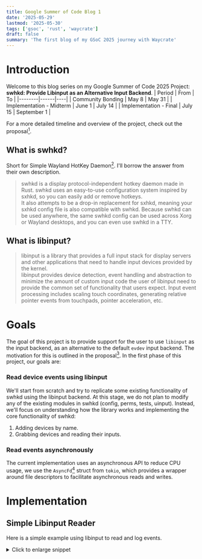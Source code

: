 ```yaml
---
title: Google Summer of Code Blog 1
date: '2025-05-29'
lastmod: '2025-05-30'
tags: ['gsoc', 'rust', 'waycrate']
draft: false
summary: 'The first blog of my GSoC 2025 journey with Waycrate'
---
```


# Introduction

Welcome to this blog series on my Google Summer of Code 2025 Project: **swhkd: Provide
Libinput as an Alternative Input Backend**.
| Period | From | To |
|--------|------|----|
| Community Bonding  | May 8 | May 31 |
| Implementation - Midterm | June 1 | July 14 |
| Implementation - Final | July 15 | September 1 |

For a more detailed timeline and overview of the project, check out the proposal[^proposal].

[^proposal]: Proposal: https://docs.google.com/document/d/1v5R0VWxwPxz11hho753VfebKN5VCLLPzO0TisAqDy-I/edit?usp=sharing

## What is swhkd?
Short for Simple Wayland HotKey Daemon[^swhkd]. I'll borrow the answer from their own description.

> swhkd is a display protocol-independent hotkey daemon made in Rust. swhkd uses an easy-to-use configuration
> system inspired by sxhkd, so you can easily add or remove hotkeys.  
> It also attempts to be a drop-in replacement for sxhkd, meaning your sxhkd config file is also compatible with
> swhkd. Because swhkd can be used anywhere, the same swhkd config can be used across Xorg or Wayland desktops,
> and you can even use swhkd in a TTY.

[^swhkd]: swhkd: https://git.sr.ht/~shinyzenith/swhkd#swhkd

## What is libinput?
> libinput is a library that provides a full input stack for display servers and other applications that need
> to handle input devices provided by the kernel.  
> libinput provides device detection, event handling and abstraction to minimize the amount of custom input
> code the user of libinput need to provide the common set of functionality that users expect. Input event
> processing includes scaling touch coordinates, generating relative pointer events from touchpads, pointer acceleration, etc.

# Goals
The goal of this project is to provide support for the user to use `libinput` as the input backend,
as an alternative to the default `evdev` input backend. The motivation for this is outlined in the
proposal[^proposal]. In the first phase of this project, our goals are:

### Read device events using libinput
We'll start from scratch and try to replicate some existing functionality of swhkd using
the libinput backend. At this stage, we do not plan to modify any of the existing modules
in swhkd (config, perms, tests, uinput). Instead, we'll focus on understanding how the
library works and implementing the core functionality of swhkd:
1. Adding devices by name.
2. Grabbing devices and reading their inputs.

### Read events asynchronously
The current implementation uses an asynchronous API to reduce CPU usage, we use the
`AsyncFd`[^asyncfd] struct from `tokio`, which provides a wrapper around file descriptors to
facilitate asynchronous reads and writes.

[^asyncfd]: AsyncFD: https://docs.rs/tokio/latest/tokio/io/unix/struct.AsyncFd.html

# Implementation

## Simple Libinput Reader
Here is a simple example using libinput to read and log events.

<details>
<summary>Click to enlarge snippet</summary>
```rust
use input::{Libinput, LibinputInterface};
use std::fs::{File, OpenOptions};
use std::os::unix::{fs::OpenOptionsExt, io::OwnedFd};
use std::path::Path;

extern crate libc;
use libc::{O_RDONLY, O_RDWR, O_WRONLY};

struct Interface;

impl LibinputInterface for Interface {
    fn open_restricted(&mut self, path: &Path, flags: i32) -> Result<OwnedFd, i32> {
        OpenOptions::new()
            .custom_flags(flags)
            .read((flags & O_RDONLY != 0) | (flags & O_RDWR != 0))
            .write((flags & O_WRONLY != 0) | (flags & O_RDWR != 0))
            .open(path)
            .map(|file| file.into())
            .map_err(|err| err.raw_os_error().unwrap())
    }
    fn close_restricted(&mut self, fd: OwnedFd) {
        unsafe {
            File::from(fd);
        }
    }
}

fn main() {
    let mut input = Libinput::new_with_udev(Interface);
    input.udev_assign_seat("seat0").unwrap();
    loop {
        input.dispatch().unwrap();
        for event in &mut input {
            println!("Got event: {:?}", event);
        }
    }
}
```
</details>

We first define a struct named `Interface` which implements the `LibinputInterface` trait 
(required by libinput) to handle opening/closing device files with the appropriate permissions.  
This custom interface is used to initialize libinput with the udev backend. The udev backend
auto-detects input devices tied to "seat0" (the default user session seat on Linux).
The event loop then continuously listens for input events and prints them.

Let's gradually transform this boilerplate to a hotkey daemon. This will involve several
experiments and design decisions. Let's walk through some of them.

## Libinput Context
In the above example we use libinput with udev, which automatically adds and removes devices when
the binary is run, or when a device is connected or disconnected. This is handled internally by udev.
```rust
let mut input = Libinput::new_with_udev(Interface);
input.udev_assign_seat("seat0").unwrap();
```
We could instead create a libinput context that requires the caller to manually add or remove devices
by specifiying their paths.
```rust
let mut input = Libinput::new_from_path(Interface);
let dev = input.path_add_device("/dev/input/event20").unwrap();
// use device
input.path_remove_device(device);
```

This approach aligns more closely with the structure of the current _swhkd_ and would likely make
future integration smoother, but that involves writing a bunch of additional code using the `udev`
library to manually replicate what libinput already does for us.  
So let's leave that problem to _post midterm-review_ me. :)

## _Grab_ that device!
While writing a hotkey daemon, we want to grab _all_ events coming from a device for ourselves,
and check whether the sequence of keys entered constitutes a hotkey. If it does, we execute the
associated operation. If it doesn't we allow the events to pass through to be handled by the window
manager/application.  
Linux lets us do this using the `ioctl` operation `EVIOCGRAB`, which is defined for `evdev` devices.
This lets the caller read events exclusively from this device. So we set the bit while opening
the device, and unset it while closing it.

<details>
<summary>Click to enlarge snippet</summary>
```rust
use nix::ioctl_write_int;
ioctl_write_int!(eviocgrab, b'E', 0x90);

fn grab(fd: i32) -> std::io::Result<()> {
    unsafe {
        eviocgrab(fd, 1)?;
    }
    Ok(())
}

fn ungrab(fd: i32) -> std::io::Result<()> {
    unsafe {
        eviocgrab(fd, 0)?;
    }
    Ok(())
}

impl LibinputInterface for Interface {
    fn open_restricted(&mut self, path: &Path, flags: i32) -> Result<OwnedFd, i32> {
            // unchanged till here
            .map(|file| {
                grab(file.as_raw_fd()).expect("Could not grab fd");
                file.into()
            })
    }

    fn close_restricted(&mut self, fd: std::os::unix::io::OwnedFd) {
        ungrab(fd.as_raw_fd()).expect("Could not ungrab fd");
        drop(File::from(fd));
    }
}
```
</details>

## Do NOT grab that device!
But wait! If we grab all input devices for ourselves and then just print the events out, how
do we then use our machine? *Spoiler:* we can't. In the initial phases of implementation, there
were many instances where I had to restart the machine because I couldn't `Ctrl+C` the executable.
This would've been fine if we had implemented event passthrough; but as that's a task for _future me_,
let's find a way to get around this for the time being.  
Swhkd takes a devices argument from the user; we implement this _temporarily_ by reading the device
names from `devices.txt`, which contains a list of newline separated device names.  
How do we find the device name from the path? A rather simple way is to:
1. Take the path of the device, e.g: `/dev/input/event20`.
2. Read the contents of the file at the equivalent path: `/sys/class/input/event20/device/name`
<details>
<summary>Click to enlarge snippet</summary>
```rust
fn name_from_path(path: &Path) -> std::io::Result<String> {
    // ...
}

fn get_devices_from_file(path: &Path) -> std::io::Result<HashSet<String>> {
    // ...
}

struct Interface {
    devices: HashSet<String>,
}

impl Interface {
    pub fn new(path: &Path) -> std::io::Result<Self> {
        Ok(Self { devices: get_devices_from_file(path)? })
    }
}

impl LibinputInterface for Interface {
    fn open_restricted(&mut self, path: &std::path::Path, flags: i32,) -> Result<OwnedFd, i32> {
        let name = match name_from_path(path).unwrap();
        if !self.devices.contains(&name) {
            Err(-414)
        } else {
            OpenOptions::new()
            // ...
        }
    }
}


fn main() -> std::io::Result<()> {
    let interface = Interface::new(Path::new("./devices.txt"))?;
    let mut input = Libinput::new_with_udev(interface);
    // ...
}
```
</details>

## To poll, or not to poll
Our current, rather simple implementation uses a loop to keep polling libinput and log events.
It runs as fast as the CPU allows; pulling up `htop` will show that it takes over a CPU
core and stays at a 100% usage, especially when the machine is idle. This is not ideal for a hotkey
daemon that should be running in the background. Ideally, we would sit in idle and wait till an event
is queued up, only then would be process the event, running for a few milliseconds per event.  
To achieve this, we open the files in non-blocking mode. This is done by setting the `O_NONBLOCK`
flag during the `open()` syscall. In this mode, if we attempt to read from a file and it's not ready,
instead of blocking until data becomes available, the call return immediately with a `EWOULDBLOCK`
error.  
This feature of the kernel is very handy, for the uninitiated, check out the man pages for `select`,
`poll` and `epoll`. There are also several blogs and resources[^notes] on the internet to learn more
about how this is used in practice.  

[^notes]: Chapter 6. I/O Multiplexing: The select and poll Functions: https://notes.shichao.io/unp/ch6/

Libinput opens devices in non-blocking mode by default, allowing us to take advantage of it. We 
pair it with Tokio's AsyncFd[^asyncfd], 
which is easy since the Libinput struct already implements the trait that `AsyncFD` requires 
(`std::os::fd::AsRawFd`).

> AsyncFD associates an IO object backed by a Unix file descriptor with the tokio reactor, allowing 
> for readiness to be polled. The file descriptor must be of a type that can be used with the OS 
> polling facilities (ie, poll, epoll, kqueue, etc), ... and the
> file descriptor must have the nonblocking mode set to true.

<details>
<summary>Click to enlarge snippet</summary>
```rust
use tokio::io::unix::AsyncFd;

#[tokio::main]
async fn main() -> std::io::Result<()> {
    let interface = Interface::new(Path::new("./devices.txt"))?;
    let mut input = Libinput::new_with_udev(interface);
    input.udev_assign_seat("seat0").unwrap();

    let mut input: AsyncFD<Libinput> = AsyncFd::new(input)?;

    loop {
        let mut guard = input.readable_mut().await?;
        // Tries running the inner function, if the inner function returns a 
        // WouldBlock error, we continue
        match guard.try_io(|inner| {
            let input = inner.get_mut();
            input.dispatch()?;
            for event in input {
                log::info!("Event: {:?}", event);
            }
            Ok(())
        }) {
            Ok(x) => {
                x?;
            }
            Err(_would_block) => {}
        };
        // NOTE: very important, without this the fd is always ready to read from.
        guard.clear_ready();
    }
}
```
</details>

This is a lot to to take in, but go through the lines one by one and read the comments to understand
how it all fits together. We first wait for the file descriptor to become readable, and acquire a guard.
```rust
let mut guard = input.readable_mut().await?;
```
Next, we we attempt to run the  inner closure. Since we're now using non-blocking reads, `input.dispatch()`
returns a `WouldBlock` error instead of blocking there are no available events.

The reason behind the last line in this snippet is explained very well here:
> Tokio internally tracks when it has received a ready notification, and when readiness checking
> functions like readable and writable are called, if the readiness flag is set, these async functions
> will complete immediately. This however does mean that it is critical to ensure that this ready
> flag is cleared when (and only when) the file descriptor ceases to be ready.

```rust
match guard.try_io(|inner| {
    let input = inner.get_mut();
    input.dispatch()?;
    // ...
    Ok(())
}) {
    Ok(x) => { x?; }
    Err(_would_block) => {}
};

guard.clear_ready();
```
Feel free to check out the Github repository to see how everything came together:
[swhkd:libinput-backend](https://github.com/aadilshabier/swhkd/tree/8ff5cb6e871f511e3db5f5d03e2a719815be8348).  
I hope everyone who managed to make it this far learned something new.
